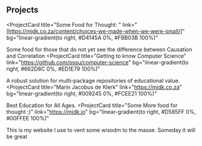 ## Projects

<ProjectCard
  title="Some Food for Thought: "
  link="[https://mjdk.co.za/content/choices-we-made-when-we-were-small/]"
  bg="linear-gradient(to right, #D4145A 0%, #FBB03B 100%)"
>
  Some food for those that do not yet see the difference between Causation and Correlation
</ProjectCard>
<ProjectCard
  title="Getting to know Computer Science"
  link="https://github.com/ossu/computer-science"
  bg="linear-gradient(to right, #662D8C 0%, #ED1E79 100%)"
>
  A robust solution for multi-package repositories of educational value.
</ProjectCard>
<ProjectCard
  title="Marin Jacobus de Klerk"
  link="https://mjdk.co.za"
  bg="linear-gradient(to right, #009245 0%, #FCEE21 100%)"
>
  Best Education for All Ages.
</ProjectCard>
<ProjectCard
  title="Some More food for thought :)"
  link="https://mjdk.io"
  bg="linear-gradient(to right, #D585FF 0%, #00FFEE 100%)"
>
  This is my website I use to vent some wisodm to the masse. Someday it will be great
</ProjectCard>
